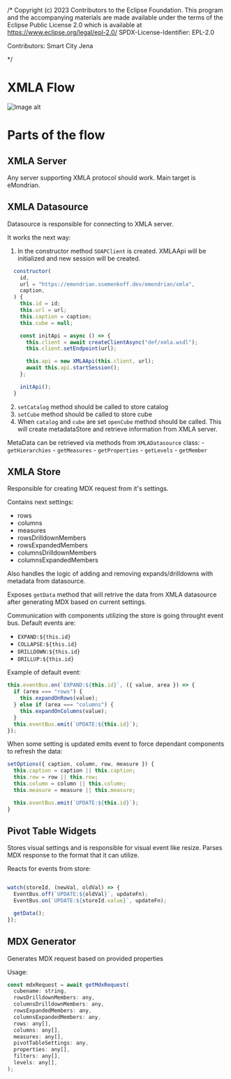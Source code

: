 /*
Copyright (c) 2023 Contributors to the  Eclipse Foundation.
This program and the accompanying materials are made
available under the terms of the Eclipse Public License 2.0
which is available at https://www.eclipse.org/legal/epl-2.0/
SPDX-License-Identifier: EPL-2.0

Contributors: Smart City Jena

*/


<Meta title="Wireframe for XMLA Data" />

# XMLA Flow

<img src={imageUrl} alt="Image alt" />


# Parts of the flow

## XMLA Server
Any server supporting XMLA protocol should work. Main target is eMondrian.

## XMLA Datasource
Datasource is responsible for connecting to XMLA server. 

It works the next way:
1. In the constructor method `SOAPClient` is created. XMLAApi will be initialized and new session will be created.
```js
  constructor(
    id,
    url = "https://emondrian.ssemenkoff.dev/emondrian/xmla",
    caption,
  ) {
    this.id = id;
    this.url = url;
    this.caption = caption;
    this.cube = null;

    const initApi = async () => {
      this.client = await createClientAsync("def/xmla.wsdl");
      this.client.setEndpoint(url);

      this.api = new XMLAApi(this.client, url);
      await this.api.startSession();
    };

    initApi();
  }
```

2. `setCatalog` method should be called to store catalog
3. `setCube` method should be called to store cube
4. When `catalog` and `cube` are set `openCube` method should be called. This will create metadataStore and retrieve information from XMLA server.

MetaData can be retrieved via methods from `XMLADatasource` class:
    - `getHierarchies`
    - `getMeasures`
    - `getProperties`
    - `getLevels`
    - `getMember`

## XMLA Store

Responsible for creating MDX request from it's settings.

Contains next settings:
- rows
- columns
- measures
- rowsDrilldownMembers
- rowsExpandedMembers
- columnsDrilldownMembers
- columnsExpandedMembers

Also handles the logic of adding and removing expands/drilldowns with metadata from datasource.

Exposes `getData` method that will retrive the data from XMLA datasource after generating MDX based on current settings.

Communication with components utilizing the store is going throught event bus.
Default events are:
- `EXPAND:${this.id}`
- `COLLAPSE:${this.id}`
- `DRILLDOWN:${this.id}`
- `DRILLUP:${this.id}`

Example of default event:
```js
this.eventBus.on(`EXPAND:${this.id}`, ({ value, area }) => {
  if (area === "rows") {
    this.expandOnRows(value);
  } else if (area === "columns") {
    this.expandOnColumns(value);
  }
  this.eventBus.emit(`UPDATE:${this.id}`);
});
```

When some setting is updated emits event to force dependant components to refresh the data:
```js
setOptions({ caption, column, row, measure }) {
  this.caption = caption || this.caption;
  this.row = row || this.row;
  this.column = column || this.column;
  this.measure = measure || this.measure;

  this.eventBus.emit(`UPDATE:${this.id}`);
}
```

## Pivot Table Widgets

Stores visual settings and is responsible for visual event like resize. Parses MDX response to the format that it can utilize.

Reacts for events from store:
```js

watch(storeId, (newVal, oldVal) => {
  EventBus.off(`UPDATE:${oldVal}`, updateFn);
  EventBus.on(`UPDATE:${storeId.value}`, updateFn);

  getData();
});
```

## MDX Generator

Generates MDX request based on provided properties

Usage:
```js
const mdxRequest = await getMdxRequest(
  cubename: string,
  rowsDrilldownMembers: any,
  columnsDrilldownMembers: any,
  rowsExpandedMembers: any,
  columnsExpandedMembers: any,
  rows: any[],
  columns: any[],
  measures: any[],
  pivotTableSettings: any,
  properties: any[],
  filters: any[],
  levels: any[],
);
```